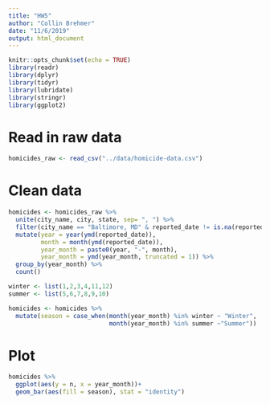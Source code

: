 ```yaml
---
title: "HW5"
author: "Collin Brehmer"
date: "11/6/2019"
output: html_document
---
```


```r
knitr::opts_chunk$set(echo = TRUE)
library(readr)
library(dplyr)
library(tidyr)
library(lubridate)
library(stringr)
library(ggplot2)
```

# Read in raw data
```r
homicides_raw <- read_csv("../data/homicide-data.csv")
```


# Clean data
```r
homicides <- homicides_raw %>% 
  unite(city_name, city, state, sep= ", ") %>%
  filter(city_name == "Baltimore, MD" & reported_date != is.na(reported_date)) %>%
  mutate(year = year(ymd(reported_date)),
         month = month(ymd(reported_date)),
         year_month = paste0(year, "-", month),
         year_month = ymd(year_month, truncated = 1)) %>% 
  group_by(year_month) %>% 
  count()

winter <- list(1,2,3,4,11,12)
summer <- list(5,6,7,8,9,10)

homicides <- homicides %>% 
  mutate(season = case_when(month(year_month) %in% winter ~ "Winter",
                            month(year_month) %in% summer ~"Summer"))
```


# Plot
```r
homicides %>% 
  ggplot(aes(y = n, x = year_month))+
  geom_bar(aes(fill = season), stat = "identity")
```

